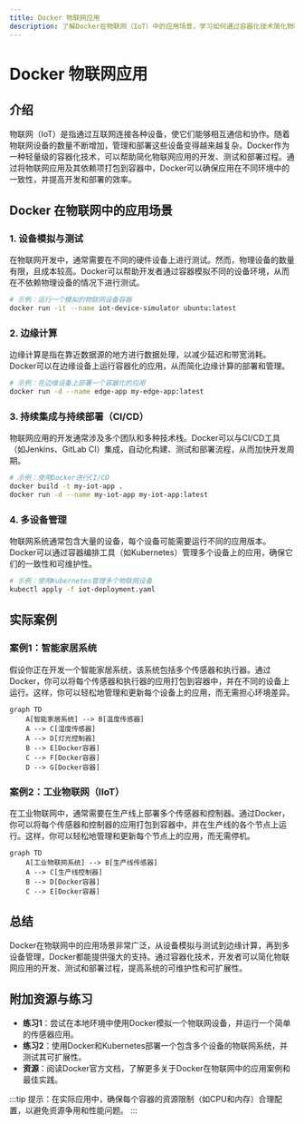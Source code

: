 ```yaml
---
title: Docker 物联网应用
description: 了解Docker在物联网（IoT）中的应用场景，学习如何通过容器化技术简化物联网设备的开发、部署和管理。
---
```


# Docker 物联网应用

## 介绍

物联网（IoT）是指通过互联网连接各种设备，使它们能够相互通信和协作。随着物联网设备的数量不断增加，管理和部署这些设备变得越来越复杂。Docker作为一种轻量级的容器化技术，可以帮助简化物联网应用的开发、测试和部署过程。通过将物联网应用及其依赖项打包到容器中，Docker可以确保应用在不同环境中的一致性，并提高开发和部署的效率。

## Docker 在物联网中的应用场景

### 1. 设备模拟与测试

在物联网开发中，通常需要在不同的硬件设备上进行测试。然而，物理设备的数量有限，且成本较高。Docker可以帮助开发者通过容器模拟不同的设备环境，从而在不依赖物理设备的情况下进行测试。

```bash
# 示例：运行一个模拟的物联网设备容器
docker run -it --name iot-device-simulator ubuntu:latest
```

### 2. 边缘计算

边缘计算是指在靠近数据源的地方进行数据处理，以减少延迟和带宽消耗。Docker可以在边缘设备上运行容器化的应用，从而简化边缘计算的部署和管理。

```bash
# 示例：在边缘设备上部署一个容器化的应用
docker run -d --name edge-app my-edge-app:latest
```

### 3. 持续集成与持续部署（CI/CD）

物联网应用的开发通常涉及多个团队和多种技术栈。Docker可以与CI/CD工具（如Jenkins、GitLab CI）集成，自动化构建、测试和部署流程，从而加快开发周期。

```bash
# 示例：使用Docker进行CI/CD
docker build -t my-iot-app .
docker run -d --name my-iot-app my-iot-app:latest
```

### 4. 多设备管理

物联网系统通常包含大量的设备，每个设备可能需要运行不同的应用版本。Docker可以通过容器编排工具（如Kubernetes）管理多个设备上的应用，确保它们的一致性和可维护性。

```bash
# 示例：使用Kubernetes管理多个物联网设备
kubectl apply -f iot-deployment.yaml
```

## 实际案例

### 案例1：智能家居系统

假设你正在开发一个智能家居系统，该系统包括多个传感器和执行器。通过Docker，你可以将每个传感器和执行器的应用打包到容器中，并在不同的设备上运行。这样，你可以轻松地管理和更新每个设备上的应用，而无需担心环境差异。

```mermaid
graph TD
    A[智能家居系统] --> B[温度传感器]
    A --> C[湿度传感器]
    A --> D[灯光控制器]
    B --> E[Docker容器]
    C --> F[Docker容器]
    D --> G[Docker容器]
```

### 案例2：工业物联网（IIoT）

在工业物联网中，通常需要在生产线上部署多个传感器和控制器。通过Docker，你可以将每个传感器和控制器的应用打包到容器中，并在生产线的各个节点上运行。这样，你可以轻松地管理和更新每个节点上的应用，而无需停机。

```mermaid
graph TD
    A[工业物联网系统] --> B[生产线传感器]
    A --> C[生产线控制器]
    B --> D[Docker容器]
    C --> E[Docker容器]
```

## 总结

Docker在物联网中的应用场景非常广泛，从设备模拟与测试到边缘计算，再到多设备管理，Docker都能提供强大的支持。通过容器化技术，开发者可以简化物联网应用的开发、测试和部署过程，提高系统的可维护性和可扩展性。

## 附加资源与练习

- **练习1**：尝试在本地环境中使用Docker模拟一个物联网设备，并运行一个简单的传感器应用。
- **练习2**：使用Docker和Kubernetes部署一个包含多个设备的物联网系统，并测试其可扩展性。
- **资源**：阅读Docker官方文档，了解更多关于Docker在物联网中的应用案例和最佳实践。

:::tip
提示：在实际应用中，确保每个容器的资源限制（如CPU和内存）合理配置，以避免资源争用和性能问题。
:::
